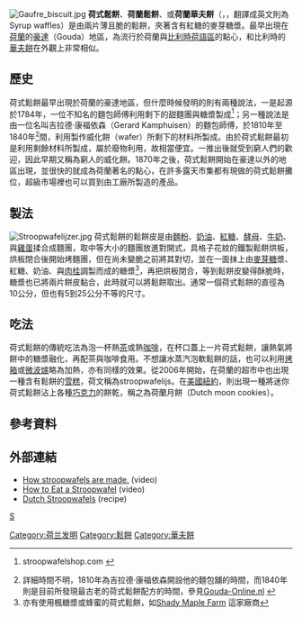 [[File:Gaufre_biscuit.jpg|thumb]]
'''荷式鬆餅'''、'''荷蘭鬆餅'''、或'''荷蘭華夫餅'''（{{lang-nl|Stroopwafels}}，{{Audio|Nl-stroopwafels2.ogg|pronunciation}}，翻譯成英文則為Syrup waffles）是由兩片薄且脆的鬆餅，夾著含有紅糖的麥芽糖漿。最早出現在[[荷蘭|荷蘭]]的[[豪達|豪達]]（Gouda）地區，為流行於荷蘭與[[比利時荷語區|比利時荷語區]]的點心，和比利時的[[華夫餅|華夫餅]]在外觀上非常相似。

== 歷史 ==

荷式鬆餅最早出現於荷蘭的豪達地區，但什麼時候發明的則有兩種說法，一是起源於1784年，一位不知名的麵包師傅利用剩下的甜麵團與糖漿製成<ref>{{cite web |url=http://www.stroopwafelshop.com/history.html |title=存档副本 |accessdate=2008-01-03 |deadurl=yes |archiveurl=https://web.archive.org/web/20071213123243/http://www.stroopwafelshop.com/history.html |archivedate=2007-12-13 }} stroopwafelshop.com {{en}}</ref>；另一種說法是由一位名叫吉拉德·康福依森（Gerard Kamphuisen）的麵包師傅，於1810年至1840年<ref>詳細時間不明，1810年為吉拉德·康福依森開設他的麵包舖的時間，而1840年則是目前所發現最古老的荷式鬆餅配方的時間，參見[http://www.gouda-online.nl/ Gouda-Online.nl] {{Wayback|url=http://www.gouda-online.nl/ |date=20171010052636 }} {{nl}}</ref>間，利用製作威化餅（wafer）所剩下的材料所製成。由於荷式鬆餅最初是利用剩餘材料所製成，屬於廢物利用，故相當便宜。一推出後就受到窮人們的歡迎，因此早期又稱為窮人的威化餅。1870年之後，荷式鬆餅開始在豪達以外的地區出現，並很快的就成為荷蘭著名的點心，在許多露天市集都有現做的荷式鬆餅攤位，超級市場裡也可以買到由工廠所製造的產品。

== 製法 ==

[[File:Stroopwafelijzer.jpg|thumb]]
荷式鬆餅的鬆餅皮是由[[麵粉|麵粉]]、[[黃油|奶油]]、[[紅糖|紅糖]]、[[酵母|酵母]]、[[牛奶|牛奶]]、與[[雞蛋|雞蛋]]揉合成麵團，取中等大小的麵團放進對開式，具格子花紋的鐵製鬆餅烘板，烘板閉合後開始烤麵團，但在尚未變脆之前將其對切，並在一面抹上由[[麥芽糖|麥芽糖]]漿、紅糖、奶油、與[[肉桂|肉桂]]調製而成的糖漿<ref>亦有使用楓糖漿或蜂蜜的荷式鬆餅，如[http://www.shadymaple.ca/en/produits/biscuits_gaufrettes.asp Shady Maple Farm] {{webarchive|url=https://web.archive.org/web/20071002103628/http://www.shadymaple.ca/en/produits/biscuits_gaufrettes.asp |date=2007-10-02 }}這家廠商</ref>，再把烘板閉合，等到鬆餅皮變得酥脆時，糖漿也已將兩片餅皮黏合，此時就可以將鬆餅取出。通常一個荷式鬆餅的直徑為10公分，但也有5到25公分不等的尺寸。

== 吃法 ==

荷式鬆餅的傳統吃法為泡一杯熱[[茶|茶]]或熱[[咖啡|咖啡]]，在杯口蓋上一片荷式鬆餅，讓熱氣將餅中的糖漿融化，再配茶與咖啡食用。不想讓水蒸汽泡軟鬆餅的話，也可以利用[[烤箱|烤箱]]或[[微波爐|微波爐]]略為加熱，亦有同樣的效果。從2006年開始，在荷蘭的超市中也出現一種含有鬆餅的[[冰淇淋|雪糕]]，荷文稱為stroopwafelijs。在[[美國|美國]][[紐約|紐約]]，則出現一種將迷你荷式鬆餅沾上各種[[巧克力|巧克力]]的餅乾，稱之為荷蘭月餅（Dutch moon cookies）。

== 參考資料 ==
<div class="references-small">
<references />
</div>

== 外部連結 ==

* [http://www.schepsbakeries.com/video.php How stroopwafels are made.] {{Wayback|url=http://www.schepsbakeries.com/video.php |date=20090211111836 }} {{en}}(video)
* [https://web.archive.org/web/20110720184715/http://www.rikomatic.com/blog/2008/03/how-to-eat-a-st.html How to Eat a Stroopwafel] {{en}}(video)
* [https://web.archive.org/web/20061018174134/http://www.dianasdesserts.com/index.cfm/fuseaction/recipes.recipeListing/filter/dianas/recipeID/694/Recipe.cfm Dutch Stroopwafels] {{en}}(recipe)

[[分类:餅乾|S]]
[[Category:荷兰发明|Category:荷兰发明]]
[[Category:鬆餅|Category:鬆餅]]
[[Category:華夫餅|Category:華夫餅]]